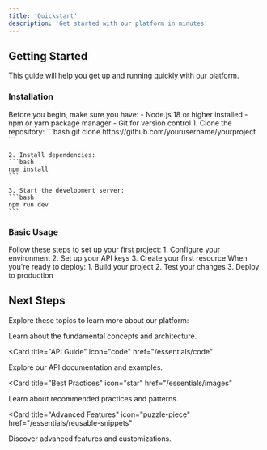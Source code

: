 ```yaml
---
title: 'Quickstart'
description: 'Get started with our platform in minutes'
---
```


## Getting Started

This guide will help you get up and running quickly with our platform.

### Installation

<AccordionGroup>
  <Accordion icon="download" title="System Requirements">
    Before you begin, make sure you have:
    - Node.js 18 or higher installed
    - npm or yarn package manager
    - Git for version control
  </Accordion>
  <Accordion icon="rectangle-terminal" title="Installation Steps">
    1. Clone the repository:
    ```bash
    git clone https://github.com/yourusername/yourproject
    ```

    2. Install dependencies:
    ```bash
    npm install
    ```

    3. Start the development server:
    ```bash
    npm run dev
    ```
  </Accordion>
</AccordionGroup>

### Basic Usage

<AccordionGroup>
<Accordion icon="wand-magic-sparkles" title="Quick Setup">
  Follow these steps to set up your first project:
  1. Configure your environment
  2. Set up your API keys
  3. Create your first resource
</Accordion>
<Accordion icon="rocket" title="Deploy">
  When you're ready to deploy:
  1. Build your project
  2. Test your changes
  3. Deploy to production
</Accordion>
</AccordionGroup>

## Next Steps

Explore these topics to learn more about our platform:

<CardGroup>
<Card title="Core Concepts" icon="book" href="/essentials/markdown">
  Learn about the fundamental concepts and architecture.
</Card>

<Card
  title="API Guide"
  icon="code"
  href="/essentials/code"
>
  Explore our API documentation and examples.
</Card>

<Card
  title="Best Practices"
  icon="star"
  href="/essentials/images"
>
  Learn about recommended practices and patterns.
</Card>

<Card
  title="Advanced Features"
  icon="puzzle-piece"
  href="/essentials/reusable-snippets"
>
  Discover advanced features and customizations.
</Card>
</CardGroup>
